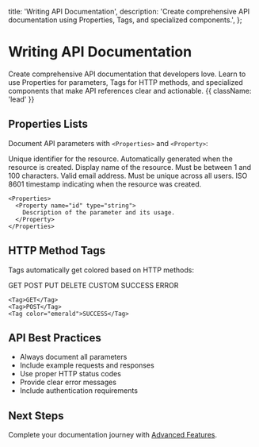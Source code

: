   title: 'Writing API Documentation',
  description:
    'Create comprehensive API documentation using Properties, Tags, and specialized components.',
};

# Writing API Documentation

Create comprehensive API documentation that developers love. Learn to use Properties for parameters, Tags for HTTP methods, and specialized components that make API references clear and actionable. {{ className: 'lead' }}

## Properties Lists

Document API parameters with `<Properties>` and `<Property>`:

<Properties>
  <Property name="id" type="string">
    Unique identifier for the resource. Automatically generated when the resource is created.
  </Property>

  <Property name="name" type="string">
    Display name of the resource. Must be between 1 and 100 characters.
  </Property>

  <Property name="email" type="string">
    Valid email address. Must be unique across all users.
  </Property>

  <Property name="created_at" type="timestamp">
    ISO 8601 timestamp indicating when the resource was created.
  </Property>
</Properties>

```mdx
<Properties>
  <Property name="id" type="string">
    Description of the parameter and its usage.
  </Property>
</Properties>
```

## HTTP Method Tags

Tags automatically get colored based on HTTP methods:

<div className="flex gap-2 flex-wrap">
  <Tag>GET</Tag>
  <Tag>POST</Tag>
  <Tag>PUT</Tag>
  <Tag>DELETE</Tag>
  <Tag color="zinc">CUSTOM</Tag>
  <Tag color="emerald">SUCCESS</Tag>
  <Tag color="rose">ERROR</Tag>
</div>

```mdx
<Tag>GET</Tag>
<Tag>POST</Tag>
<Tag color="emerald">SUCCESS</Tag>
```

## API Best Practices

- Always document all parameters
- Include example requests and responses
- Use proper HTTP status codes
- Provide clear error messages
- Include authentication requirements

## Next Steps

Complete your documentation journey with [Advanced Features](/writing-advanced).
